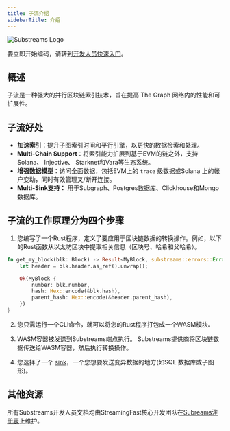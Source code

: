 ```yaml
---
title: 子流介绍
sidebarTitle: 介绍
---
```


![Substreams Logo](/img/substreams-logo.png)

要立即开始编码，请转到[开发人员快速入门](/subgraphs/Quick-start/)。

## 概述

子流是一种强大的并行区块链索引技术，旨在提高 The Graph 网络内的性能和可扩展性。

## 子流好处

- **加速索引**：提升子图索引时间和平行引擎，以更快的数据检索和处理。
- **Multi-Chain Support**：将索引能力扩展到基于EVM的链之外，支持Solana、 Injective、 Starknet和Vara等生态系统。
- **增强数据模型**：访问全面数据，包括EVM上的 `trace` 级数据或Solana 上的帐户变动，同时有效管理叉/断开连接。
- **Multi-Sink支持：** 用于Subgraph、Postgres数据库、Clickhouse和Mongo数据库。

## 子流的工作原理分为四个步骤

1. 您编写了一个Rust程序，定义了要应用于区块链数据的转换操作。例如，以下的Rust函数从以太坊区块中提取相关信息（区块号、哈希和父哈希）。

```rust
fn get_my_block(blk: Block) -> Result<MyBlock, substreams::errors::Error> {
    let header = blk.header.as_ref().unwrap();

    Ok(MyBlock {
        number: blk.number,
        hash: Hex::encode(&blk.hash),
        parent_hash: Hex::encode(&header.parent_hash),
    })
}
```

2. 您只需运行一个CLI命令，就可以将您的Rust程序打包成一个WASM模块。

3. WASM容器被发送到Substreams端点执行。 Substreams提供商将区块链数据传送给WASM容器，然后执行转换操作。

4. 您选择了一个 [sink](https://docs.substreams.dev/how-to-guides/sinks)，一个您想要发送变异数据的地方(如SQL 数据库或子图形)。

## 其他资源

所有Substreams开发人员文档均由StreamingFast核心开发团队在[Subreams注册表](https://docs.substreams.dev)上维护。
